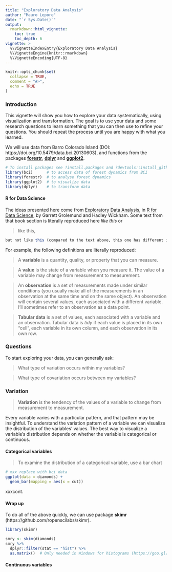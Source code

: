 ```yaml
---
title: "Exploratory Data Analysis"
author: "Mauro Lepore"
date: "`r Sys.Date()`"
output: 
  rmarkdown::html_vignette:
    toc: true
    toc_depth: 6
vignette: >
  %\VignetteIndexEntry{Exploratory Data Analysis}
  %\VignetteEngine{knitr::rmarkdown}
  %\VignetteEncoding{UTF-8}
---
```


```r
knitr::opts_chunk$set(
  collapse = TRUE,
  comment = "#>",
  echo = TRUE
)
```

### Introduction

This vignette will show you how to explore your data systematically, using visualization and transformation. The goal is to use your data and some research questions to learn something that you can then use to refine your questions. You should repeat the process until you are happy with what you learned.

We will use data from Barro Colorado Island (DOI: https://doi.org/10.5479/data.bci.20130603), and functions from the packages **[forestr](xxxaddlink)**, **[dplyr](xxxaddlink)** and **[ggplot2](xxxaddlink)**.

```r
# To install packages see ?install.packages and ?devtools::install_github
library(bci)      # to access data of forest dynamics from BCI
library(forestr)  # to analyse forest dynamics
library(ggplot2)  # to visualize data
library(dplyr)    # to transform data
```

#### R for Data Science

The ideas presented here come from [Exploratory Data Analysis](http://r4ds.had.co.nz/exploratory-data-analysis.html), in [R for Data Science](http://r4ds.had.co.nz/), by Garrett Grolemund and Hadley Wickham. Some text from that book section is literally reproduced here _like this_ or

> like this,

```R
but not like this (compared to the text above, this one has different indentation and fonttype).
```

For example, the following definitions are literally reproduced:

> A __variable__ is a quantity, quality, or property that you can measure. 

> A __value__ is the state of a variable when you measure it. The value of a
    variable may change from measurement to measurement.
  
> An __observation__ is a set of measurements made under similar conditions
    (you usually make all of the measurements in an observation at the same 
    time and on the same object). An observation will contain several values, 
    each associated with a different variable. I'll sometimes refer to 
    an observation as a data point.

> __Tabular data__ is a set of values, each associated with a variable and an 
    observation. Tabular data is _tidy_ if each value is placed in its own
    "cell", each variable in its own column, and each observation in its own 
    row. 



### Questions

To start exploring your data, you can generally ask:

> What type of variation occurs within my variables?

> What type of covariation occurs between my variables?


### Variation

> __Variation__ is the tendency of the values of a variable to change from measurement to measurement. 

Every variable varies with a particular pattern, and that pattern may be insightful. To understand the variation pattern of a variable we can visualize the distribution of the variables' values. The best way to visualize a variable's distribution depends on whether the variable is categorical or continuous.

#### Categorical variables

> To examine the distribution of a categorical variable, use a bar chart

```r
# xxx replace with bci data
ggplot(data = diamonds) +
  geom_bar(mapping = aes(x = cut))
```

xxxcont.

#### Wrap up

To do all of the above quickly, we can use package __skimr__ (https://github.com/ropenscilabs/skimr).

```r
library(skimr)
```

```r
smry <- skim(diamonds)
smry %>% 
  dplyr::filter(stat == "hist") %>% 
  as.matrix()  # Only needed in Windows for histograms (https://goo.gl/S8MaZW)
```


#### Continuous variables




